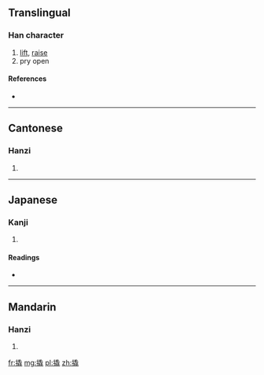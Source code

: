 ==Translingual==

===Han character===
{{Han char|rn=64|rad=手|as=12|sn=15|four=5201<sub>4</sub>|canj=手竹山山 (QHUU)}}

# [[lift]], [[raise]]
# pry open

====References====
* {{Han ref|kx=0456.140|dkj=12746|dj=0805.100|hdz=31959.020|uh=64AC|ud=25772|bh=BCC0|bd=48320}}

----

==Cantonese==

===Hanzi===
{{yue-hanzi|jyut=|y=giu6, hiu3}}

# {{defn|lang=yue|sort=手12}}

----

==Japanese==

===Kanji===
{{ja-kanji|grade=|rs=手12}}

# {{defn|lang=ja|sort=手12}}

====Readings====
* {{ja-readings|on=[[きょう]] (kyō)|kun=[[あげる]] (ageru)}}

----

==Mandarin==

===Hanzi===
{{cmn-hanzi|pin=[[bō]] ([[bo1]]), [[bǒ]] ([[bo3]]), [[qiào]] ([[qiao4]])|wg=po<sup>1</sup>, po<sup>3</sup>, ch'iao<sup>4</sup>}}

# {{defn|lang=cmn|sort=手12}}

[[fr:撬]]
[[mg:撬]]
[[pl:撬]]
[[zh:撬]]